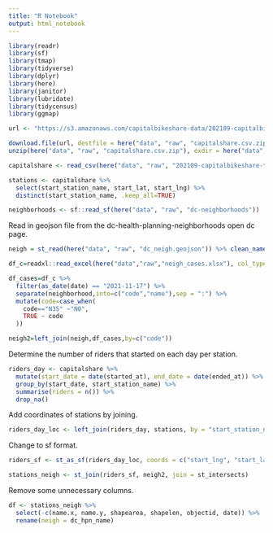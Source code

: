 ```yaml
---
title: "R Notebook"
output: html_notebook
---
```


```r
library(readr)
library(sf)
library(tmap)
library(tidyverse)
library(dplyr)
library(here)
library(janitor)
library(lubridate)
library(tidycensus)
library(ggmap)
```


```r
url <- "https://s3.amazonaws.com/capitalbikeshare-data/202109-capitalbikeshare-tripdata.zip"

download.file(url, destfile = here("data", "raw", "capitalshare.csv.zip"), mode = "wb")
unzip(here("data", "raw", "capitalshare.csv.zip"), exdir = here("data", "raw"))
```

```r
capitalshare <- read_csv(here("data", "raw", "202109-capitalbikeshare-tripdata.csv"), show_col_types = FALSE)

stations <- capitalshare %>%
  select(start_station_name, start_lat, start_lng) %>%
  distinct(start_station_name, .keep_all=TRUE)

neighborhoods <- sf::read_sf(here("data", "raw", "dc-neighborhoods"))

```

Read in geojson file from the dc-health-planning-neighborhoods open dc page.

```r
neigh = st_read(here("data", "raw", "dc_neigh.geojson")) %>% clean_names()
```

```r
df_c=readxl::read_excel(here("data","raw","neigh_cases.xlsx"), col_types = c("date", "text", "numeric")) %>% clean_names()
```

```r
df_cases=df_c %>%
  filter(as_date(date) == "2021-11-17") %>% 
  separate(neighborhood,into=c("code","name"),sep = ":") %>%
  mutate(code=case_when(
    code=="N35" ~"N0",
    TRUE ~ code
  ))
```


```r
neigh2=left_join(neigh,df_cases,by=c("code"))
```

Determine the number of riders that started on each day per station.

```r
riders_day <- capitalshare %>%
  mutate(start_date = date(started_at), end_date = date(ended_at)) %>%
  group_by(start_date, start_station_name) %>%
  summarise(riders = n()) %>%
  drop_na()
```

Add coordinates of stations by joining.

```r
riders_day_loc <- left_join(riders_day, stations, by = "start_station_name")
```

Change to sf format.

```r
riders_sf <- st_as_sf(riders_day_loc, coords = c("start_lng", "start_lat"), crs = 4326)
```

```r
stations_neigh <- st_join(riders_sf, neigh2, join = st_intersects)
```

Remove some unnecessary columns.

```r
df <- stations_neigh %>%
  select(-c(name.x, name.y, shapearea, shapelen, objectid, date)) %>%
  rename(neigh = dc_hpn_name)
```











